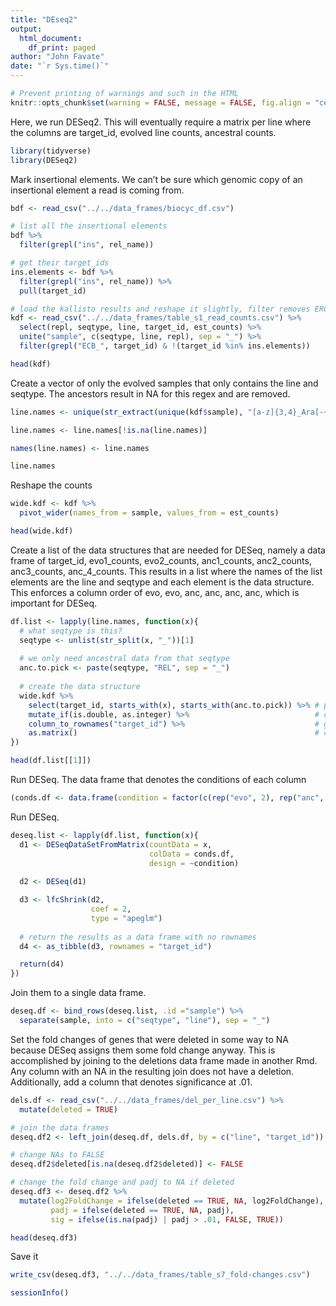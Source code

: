 ```yaml
---
title: "DEseq2"
output: 
  html_document:
    df_print: paged
author: "John Favate"
date: "`r Sys.time()`"
---
```


<style type="text/css">
.main-container {
  max-width: 1100px;
  margin-left: auto;
  margin-right: auto;
}
</style>

```r
# Prevent printing of warnings and such in the HTML
knitr::opts_chunk$set(warning = FALSE, message = FALSE, fig.align = "center")
```

Here, we run DESeq2. This will eventually require a matrix per line where the columns are target_id, evolved line counts, ancestral counts.
```r
library(tidyverse)
library(DESeq2)
```

Mark insertional elements. We can't be sure which genomic copy of an insertional element a read is coming from.
```r
bdf <- read_csv("../../data_frames/biocyc_df.csv")

# list all the insertional elements
bdf %>%
  filter(grepl("ins", rel_name))

# get their target_ids
ins.elements <- bdf %>%
  filter(grepl("ins", rel_name)) %>%
  pull(target_id)
```

```r
# load the kallisto results and reshape it slightly, filter removes ERCC controls tRNAs, viruses
kdf <- read_csv("../../data_frames/table_s1_read_counts.csv") %>% 
  select(repl, seqtype, line, target_id, est_counts) %>% 
  unite("sample", c(seqtype, line, repl), sep = "_") %>% 
  filter(grepl("ECB_", target_id) & !(target_id %in% ins.elements))

head(kdf)
```

Create a vector of only the evolved samples that only contains the line and seqtype. The ancestors result in NA for this regex and are removed.
```r
line.names <- unique(str_extract(unique(kdf$sample), "[a-z]{3,4}_Ara[-+][1-6]"))

line.names <- line.names[!is.na(line.names)]

names(line.names) <- line.names

line.names
```

Reshape the counts
```r
wide.kdf <- kdf %>% 
  pivot_wider(names_from = sample, values_from = est_counts)

head(wide.kdf)
```

Create a list of the data structures that are needed for DESeq, namely a data frame of target_id, evo1_counts, evo2_counts, anc1_counts, anc2_counts, anc3_counts, anc_4_counts. This results in a list where the names of the list elements are the line and seqtype and each element is the data structure. This enforces a column order of evo, evo, anc, anc, anc, anc, which is important for DESeq.
```r
df.list <- lapply(line.names, function(x){
  # what seqtype is this?
  seqtype <- unlist(str_split(x, "_"))[1]
  
  # we only need ancestral data from that seqtype
  anc.to.pick <- paste(seqtype, "REL", sep = "_")
  
  # create the data structure
  wide.kdf %>%
    select(target_id, starts_with(x), starts_with(anc.to.pick)) %>% # pick the correct columns, one evo and both anc
    mutate_if(is.double, as.integer) %>%                            # convert cols to integers
    column_to_rownames("target_id") %>%                             # gene ids to rownames
    as.matrix()                                                     # change to a matrix
})

head(df.list[[1]])
```

Run DESeq. The data frame that denotes the conditions of each column
```r
(conds.df <- data.frame(condition = factor(c(rep("evo", 2), rep("anc", 4)), levels = c("anc", "evo"))))
```

Run DESeq.
```r
deseq.list <- lapply(df.list, function(x){
  d1 <- DESeqDataSetFromMatrix(countData = x,
                               colData = conds.df,
                               design = ~condition)
  
  d2 <- DESeq(d1)

  d3 <- lfcShrink(d2,
                  coef = 2,
                  type = "apeglm")
  
  # return the results as a data frame with no rownames
  d4 <- as_tibble(d3, rownames = "target_id")

  return(d4)
})
```

Join them to a single data frame.
```r
deseq.df <- bind_rows(deseq.list, .id ="sample") %>% 
  separate(sample, into = c("seqtype", "line"), sep = "_")
```

Set the fold changes of genes that were deleted in some way to NA because DESeq assigns them some fold change anyway. This is accomplished by joining to the deletions data frame made in another Rmd. Any column with an NA in the resulting join does not have a deletion. Additionally, add a column that denotes significance at .01.
```r
dels.df <- read_csv("../../data_frames/del_per_line.csv") %>% 
  mutate(deleted = TRUE)

# join the data frames
deseq.df2 <- left_join(deseq.df, dels.df, by = c("line", "target_id"))

# change NAs to FALSE
deseq.df2$deleted[is.na(deseq.df2$deleted)] <- FALSE

# change the fold change and padj to NA if deleted
deseq.df3 <- deseq.df2 %>% 
  mutate(log2FoldChange = ifelse(deleted == TRUE, NA, log2FoldChange),
         padj = ifelse(deleted == TRUE, NA, padj),
         sig = ifelse(is.na(padj) | padj > .01, FALSE, TRUE))

head(deseq.df3)
```

Save it
```r
write_csv(deseq.df3, "../../data_frames/table_s7_fold-changes.csv")
```

```r
sessionInfo()
```



